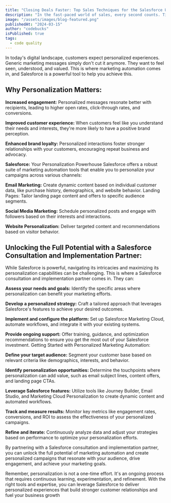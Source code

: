```yaml
---
title: "Closing Deals Faster: Top Sales Techniques for the Salesforce User"
description: "In the fast-paced world of sales, every second counts. Time wasted during the sales cycle means missed opportunities and lost revenue. But fear not, savvy Salesforce users like yourself have a secret weapon: powerful sales techniques optimized for the platform, combined with the expertise of a trusted Salesforce consultant and implementation partner. Buckle up, and get ready to close deals faster than ever before!"
image: "/assets/images/blog-featured.png"
publishedAt: "2024-03-15"
author: "codebucks"
isPublished: true
tags:
  - code quality
---
```


In today's digital landscape, customers expect personalized experiences. Generic marketing messages simply don't cut it anymore. They want to feel seen, understood, and valued. This is where marketing automation comes in, and Salesforce is a powerful tool to help you achieve this.

## Why Personalization Matters:

**Increased engagement:** Personalized messages resonate better with recipients, leading to higher open rates, click-through rates, and conversions.

**Improved customer experience:** When customers feel like you understand their needs and interests, they're more likely to have a positive brand perception.

**Enhanced brand loyalty:** Personalized interactions foster stronger relationships with your customers, encouraging repeat business and advocacy.

**Salesforce:** Your Personalization Powerhouse Salesforce offers a robust suite of marketing automation tools that enable you to personalize your campaigns across various channels:

**Email Marketing:** Create dynamic content based on individual customer data, like purchase history, demographics, and website behavior.
Landing Pages: Tailor landing page content and offers to specific audience segments.

**Social Media Marketing:** Schedule personalized posts and engage with followers based on their interests and interactions.

**Website Personalization:** Deliver targeted content and recommendations based on visitor behavior.

## Unlocking the Full Potential with a Salesforce Consultation and Implementation Partner:

While Salesforce is powerful, navigating its intricacies and maximizing its personalization capabilities can be challenging. This is where a Salesforce consultation and implementation partner comes in. They can:

**Assess your needs and goals:** Identify the specific areas where personalization can benefit your marketing efforts.

**Develop a personalized strategy:** Craft a tailored approach that leverages Salesforce's features to achieve your desired outcomes.

**Implement and configure the platform:** Set up Salesforce Marketing Cloud, automate workflows, and integrate it with your existing systems.

**Provide ongoing support:** Offer training, guidance, and optimization recommendations to ensure you get the most out of your Salesforce investment.
Getting Started with Personalized Marketing Automation:

**Define your target audience:** Segment your customer base based on relevant criteria like demographics, interests, and behavior.

**Identify personalization opportunities:** Determine the touchpoints where personalization can add value, such as email subject lines, content offers, and landing page CTAs.

**Leverage Salesforce features:** Utilize tools like Journey Builder, Email Studio, and Marketing Cloud Personalization to create dynamic content and automated workflows.

**Track and measure results:** Monitor key metrics like engagement rates, conversions, and ROI to assess the effectiveness of your personalized campaigns.

**Refine and iterate:** Continuously analyze data and adjust your strategies based on performance to optimize your personalization efforts.

By partnering with a Salesforce consultation and implementation partner, you can unlock the full potential of marketing automation and create personalized campaigns that resonate with your audience, drive engagement, and achieve your marketing goals.

Remember, personalization is not a one-time effort. It's an ongoing process that requires continuous learning, experimentation, and refinement. With the right tools and expertise, you can leverage Salesforce to deliver personalized experiences that build stronger customer relationships and fuel your business growth
